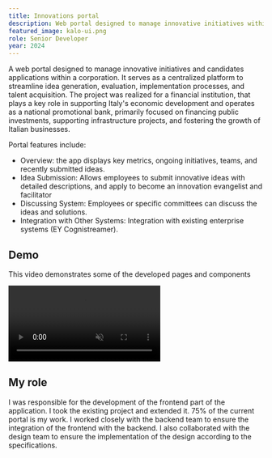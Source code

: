 ```yaml
---
title: Innovations portal
description: Web portal designed to manage innovative initiatives within a corporation
featured_image: kalo-ui.png
role: Senior Developer
year: 2024
---
```


A web portal designed to manage innovative initiatives and candidates applications within a corporation. It serves as a centralized platform
 to streamline idea generation, evaluation, implementation processes, and talent acquisition. The project was realized for a financial institution, that plays a key role in supporting Italy's economic 
 development and operates as a national promotional bank, primarily focused on financing public investments, supporting infrastructure projects, and fostering the growth of Italian businesses.

Portal features include:

- Overview: the app displays key metrics, ongoing initiatives, teams, and recently submitted ideas.
- Idea Submission: Allows employees to submit innovative ideas with detailed descriptions, and apply to become an innovation evangelist and facilitator
- Discussing System: Employees or specific committees can discuss the ideas and solutions.
- Integration with Other Systems: Integration with existing enterprise systems (EY Cognistreamer).

## Demo

This video demonstrates some of the developed pages and components

<video controls autoPlay loop muted>
  <source
    src="/work/cdp.mp4"
    type="video/mp4"
  />
</video>

## My role
I was responsible for the development of the frontend part of the application. 
I took the existing project and extended it. 75% of the current portal is my work.
I worked closely with the backend team to ensure the integration of the frontend with the backend. 
I also collaborated with the design team to ensure the implementation of the design according to the specifications.

